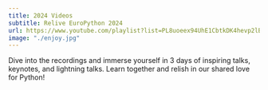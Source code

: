 ```yaml
---
title: 2024 Videos
subtitle: Relive EuroPython 2024
url: https://www.youtube.com/playlist?list=PL8uoeex94UhE1CbtkDK4hevp2lBif57Nq
image: "./enjoy.jpg"
---
```

Dive into the recordings and immerse yourself in 3 days of inspiring talks, keynotes, and lightning talks. Learn together and relish in our shared love for Python!
